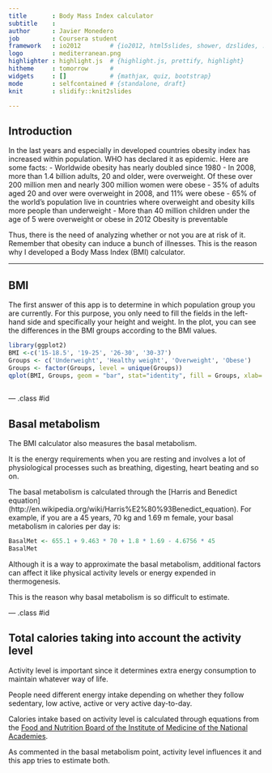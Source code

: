 ```yaml
---
title       : Body Mass Index calculator
subtitle    : 
author      : Javier Monedero
job         : Coursera student
framework   : io2012        # {io2012, html5slides, shower, dzslides, ...}
logo        : mediterranean.png
highlighter : highlight.js  # {highlight.js, prettify, highlight}
hitheme     : tomorrow      # 
widgets     : []            # {mathjax, quiz, bootstrap}
mode        : selfcontained # {standalone, draft}
knit        : slidify::knit2slides

---
```


## Introduction
In the last years and especially in developed countries obesity index has increased within population. WHO has declared it as epidemic. Here are some facts:
- Worldwide obesity has nearly doubled since 1980
- In 2008, more than 1.4 billion adults, 20 and older, were overweight. Of these over 200 million men and nearly 300 million women were obese
- 35% of adults aged 20 and over were overweight in 2008, and 11% were obese
- 65% of the world's population live in countries where overweight and obesity kills more people than underweight
- More than 40 million children under the age of 5 were overweight or obese in 2012
Obesity is preventable

Thus, there is the need of analyzing whether or not you are at risk of it. Remember that obesity can induce a bunch of illnesses. This is the reason why I developed a Body Mass Index (BMI) calculator. 

---  

## BMI
The first answer of this app is to determine in which population group you are currently. For this purpose, you only need to fill the fields in the left-hand side and specifically your height and weight. In the plot, you can see the differences in the BMI groups according to the BMI values.

```r
library(ggplot2)
BMI <-c('15-18.5', '19-25', '26-30', '30-37')
Groups <- c('Underweight', 'Healthy weight', 'Overweight', 'Obese')
Groups <- factor(Groups, level = unique(Groups))
qplot(BMI, Groups, geom = "bar", stat="identity", fill = Groups, xlab='BMI', ylab='Groups', main='Body Mass Index areas') + theme_grey(base_size = 18)
  
```

--- .class #id

## Basal metabolism 
The BMI calculator also measures the basal metabolism. 

It is the energy requirements when you are resting and involves a lot of physiological processes such as breathing, digesting, heart beating and so on. 

The basal metabolism is calculated through the [Harris and Benedict equation] (http://en.wikipedia.org/wiki/Harris%E2%80%93Benedict_equation). For example, if you are a 45 years, 70 kg and 1.69 m female, your basal metabolism in calories per day is: 

```r
BasalMet <- 655.1 + 9.463 * 70 + 1.8 * 1.69 - 4.6756 * 45
BasalMet
```

Although it is a way to approximate the basal metabolism, additional factors can affect it like physical activity levels or energy expended in thermogenesis. 

This is the reason why basal metabolism is so difficult to estimate.

--- .class #id

## Total calories taking into account the activity level
Activity level is important since it determines extra energy consumption to maintain whatever way of life. 

People need different energy intake depending on whether they follow sedentary, low active, active or very active day-to-day. 

Calories intake based on activity level is calculated through equations from the  [Food and Nutrition Board of the Institute of Medicine of the National Academies](http://www.iom.edu/About-IOM/Leadership-Staff/Boards/Food-and-Nutrition-Board.aspx). 

As commented in the basal metabolism point, activity level influences it and this app tries to estimate both. 